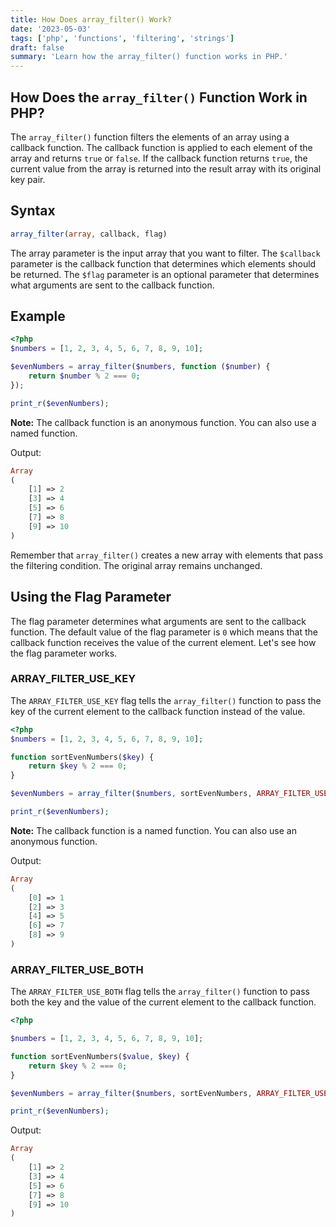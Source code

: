 ```yaml
---
title: How Does array_filter() Work?
date: '2023-05-03'
tags: ['php', 'functions', 'filtering', 'strings']
draft: false
summary: 'Learn how the array_filter() function works in PHP.'
---
```


## How Does the `array_filter()` Function Work in PHP?

The `array_filter()` function filters the elements of an array using a callback function. The callback function is applied to each element of the array and returns `true` or `false`. If the callback function returns `true`, the current value from the array is returned into the result array with its original key pair.

## Syntax

```php
array_filter(array, callback, flag)
```

The array parameter is the input array that you want to filter. The `$callback` parameter is the callback function that determines which elements should be returned. The `$flag` parameter is an optional parameter that determines what arguments are sent to the callback function.

## Example

```php
<?php
$numbers = [1, 2, 3, 4, 5, 6, 7, 8, 9, 10];

$evenNumbers = array_filter($numbers, function ($number) {
    return $number % 2 === 0;
});

print_r($evenNumbers);
```

**Note:** The callback function is an anonymous function. You can also use a named function.

Output:

```php
Array
(
    [1] => 2
    [3] => 4
    [5] => 6
    [7] => 8
    [9] => 10
)
```

Remember that `array_filter()` creates a new array with elements that pass the filtering condition. The original array remains unchanged.

## Using the Flag Parameter

The flag parameter determines what arguments are sent to the callback function. The default value of the flag parameter is `0` which means that the callback function receives the value of the current element. Let's see how the flag parameter works.

### ARRAY_FILTER_USE_KEY

The `ARRAY_FILTER_USE_KEY` flag tells the `array_filter()` function to pass the key of the current element to the callback function instead of the value.

```php
<?php
$numbers = [1, 2, 3, 4, 5, 6, 7, 8, 9, 10];

function sortEvenNumbers($key) {
    return $key % 2 === 0;
}

$evenNumbers = array_filter($numbers, sortEvenNumbers, ARRAY_FILTER_USE_KEY);

print_r($evenNumbers);
```

**Note:** The callback function is a named function. You can also use an anonymous function.

Output:

```php
Array
(
    [0] => 1
    [2] => 3
    [4] => 5
    [6] => 7
    [8] => 9
)
```

### ARRAY_FILTER_USE_BOTH

The `ARRAY_FILTER_USE_BOTH` flag tells the `array_filter()` function to pass both the key and the value of the current element to the callback function.

```php
<?php

$numbers = [1, 2, 3, 4, 5, 6, 7, 8, 9, 10];

function sortEvenNumbers($value, $key) {
    return $key % 2 === 0;
}

$evenNumbers = array_filter($numbers, sortEvenNumbers, ARRAY_FILTER_USE_BOTH);

print_r($evenNumbers);
```

Output:

```php
Array
(
    [1] => 2
    [3] => 4
    [5] => 6
    [7] => 8
    [9] => 10
)
```
